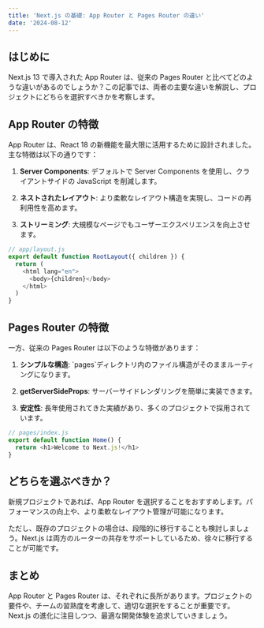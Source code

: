 ```yaml
---
title: 'Next.js の基礎: App Router と Pages Router の違い'
date: '2024-08-12'
---
```


## はじめに

Next.js 13 で導入された App Router は、従来の Pages Router と比べてどのような違いがあるのでしょうか？この記事では、両者の主要な違いを解説し、プロジェクトにどちらを選択すべきかを考察します。

## App Router の特徴

App Router は、React 18 の新機能を最大限に活用するために設計されました。主な特徴は以下の通りです：

1. **Server Components**: デフォルトで Server Components を使用し、クライアントサイドの JavaScript を削減します。

2. **ネストされたレイアウト**: より柔軟なレイアウト構造を実現し、コードの再利用性を高めます。

3. **ストリーミング**: 大規模なページでもユーザーエクスペリエンスを向上させます。

```javascript
// app/layout.js
export default function RootLayout({ children }) {
  return (
    <html lang="en">
      <body>{children}</body>
    </html>
  )
}
```

## Pages Router の特徴

一方、従来の Pages Router は以下のような特徴があります：

1. **シンプルな構造**: \`pages\`ディレクトリ内のファイル構造がそのままルーティングになります。

2. **getServerSideProps**: サーバーサイドレンダリングを簡単に実装できます。

3. **安定性**: 長年使用されてきた実績があり、多くのプロジェクトで採用されています。

```javascript
// pages/index.js
export default function Home() {
  return <h1>Welcome to Next.js!</h1>
}
```

## どちらを選ぶべきか？

新規プロジェクトであれば、App Router を選択することをおすすめします。パフォーマンスの向上や、より柔軟なレイアウト管理が可能になります。

ただし、既存のプロジェクトの場合は、段階的に移行することも検討しましょう。Next.js は両方のルーターの共存をサポートしているため、徐々に移行することが可能です。

## まとめ

App Router と Pages Router は、それぞれに長所があります。プロジェクトの要件や、チームの習熟度を考慮して、適切な選択をすることが重要です。Next.js の進化に注目しつつ、最適な開発体験を追求していきましょう。
